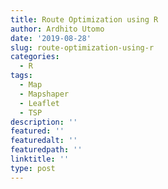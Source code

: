 ```yaml
---
title: Route Optimization using R
author: Ardhito Utomo
date: '2019-08-28'
slug: route-optimization-using-r
categories:
  - R
tags:
  - Map
  - Mapshaper
  - Leaflet
  - TSP
description: ''
featured: ''
featuredalt: ''
featuredpath: ''
linktitle: ''
type: post
---
```

